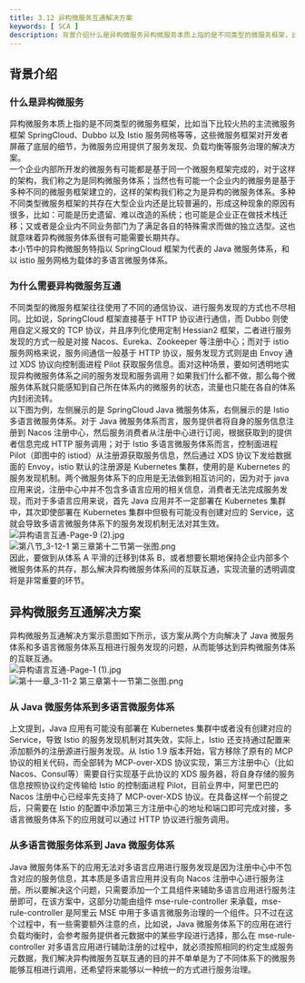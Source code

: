```yaml
---
title: 3.12 异构微服务互通解决方案
keywords: [ SCA ]
description: 背景介绍什么是异构微服务异构微服务本质上指的是不同类型的微服务框架，比如当下比较火热的主流微服务框架 SpringCloud、Dubbo 以及 Istio 服务网格等等，这些微服务框架对开发者屏蔽了底层的细节，为微服务应用提供了服务发现、负载均衡等服务治理的解决方案。一个企业内部所开发的微服务...
---
```

<a name="reWDP"></a>
## 背景介绍
<a name="xL7tp"></a>
### 什么是异构微服务
异构微服务本质上指的是不同类型的微服务框架，比如当下比较火热的主流微服务框架 SpringCloud、Dubbo 以及 Istio 服务网格等等，这些微服务框架对开发者屏蔽了底层的细节，为微服务应用提供了服务发现、负载均衡等服务治理的解决方案。<br />一个企业内部所开发的微服务有可能都是基于同一个微服务框架完成的，对于这样的架构，我们称之为是同构微服务体系；当然也有可能一个企业内的微服务是基于多种不同的微服务框架建立的，这样的架构我们称之为是异构的微服务体系。多种不同类型微服务框架的共存在大型企业内还是比较普遍的，形成这种现象的原因有很多，比如：可能是历史遗留、难以改造的系统；也可能是企业正在做技术栈迁移；又或者是企业内不同业务部门为了满足各自的特殊需求而做的独立选型。这也就意味着异构微服务体系很有可能需要长期共存。<br />本小节中的异构微服务特指以 SpringCloud 框架为代表的 Java 微服务体系，和以 istio 服务网格为载体的多语言微服务体系。

<a name="sY4hb"></a>
### 为什么需要异构微服务互通
不同类型的微服务框架往往使用了不同的通信协议、进行服务发现的方式也不尽相同。比如说，SpringCloud 框架直接基于 HTTP 协议进行通信，而 Dubbo 则使用自定义报文的 TCP 协议，并且序列化使用定制 Hessian2 框架，二者进行服务发现的方式一般是对接 Nacos、Eureka、Zookeeper 等注册中心；而对于 istio 服务网格来说，服务间通信一般基于 HTTP 协议，服务发现方式则是由 Envoy 通过 XDS 协议向控制面进程 Pilot 获取服务信息。面对这种场景，要如何透明地实现异构微服务体系之间的服务发现和服务调用？如果我们什么都不做，那么每个微服务体系就只能感知到自己所在体系内的微服务的状态，流量也只能在各自的体系内封闭流转。<br />以下图为例，左侧展示的是 SpringCloud Java 微服务体系，右侧展示的是 Istio 多语言微服务体系。对于 Java 微服务体系而言，服务提供者将自身的服务信息注册到 Nacos 注册中心，然后服务消费者从注册中心进行订阅，根据获取到的提供者信息完成 HTTP 服务调用；对于 Istio 多语言微服务体系而言，控制面进程 Pilot（即图中的 istiod）从注册源获取服务信息，然后通过 XDS 协议下发给数据面的 Envoy，istio 默认的注册源是 Kubernetes 集群，使用的是 Kubernetes 的服务发现机制。两个微服务体系下的应用是无法做到相互访问的，因为对于 java 应用来说，注册中心中并不包含多语言应用的相关信息，消费者无法完成服务发现，而对于多语言应用来说，首先 Java 应用并不一定部署在 Kubernetes 集群中，其次即使部署在 Kubernetes 集群中但极有可能没有创建对应的 Service，这就会导致多语言微服务体系下的服务发现机制无法对其生效。<br />![异构语言互通-Page-9 (2).jpg](https://intranetproxy.alipay.com/skylark/lark/0/2022/jpeg/24156822/1644478449833-bcc329a0-c0ab-40dc-8054-cace2c3119d1.jpeg#clientId=u737dc151-8fb4-4&from=ui&height=484&id=ufbc1cddf&originHeight=933&originWidth=2163&originalType=binary&ratio=1&rotation=0&showTitle=false&size=255603&status=done&style=none&taskId=ud3087350-cd6b-4699-b4d1-41e6a1b3374&title=&width=1121)<br />![第八节_3-12-1 第三章第十二节第一张图.png](https://intranetproxy.alipay.com/skylark/lark/0/2022/png/54319/1648211593078-0eff6a0a-6a52-4dfd-9191-cdb1ab65d0d0.png#clientId=u77773cb1-7612-4&from=ui&id=u0b48a0e5&originHeight=324&originWidth=723&originalType=binary&ratio=1&rotation=0&showTitle=false&size=25016&status=done&style=none&taskId=ue63fcc7e-582a-4fc6-8ff5-6eb17110c2d&title=)<br />因此，要做到从体系 A 平滑的迁移到体系 B，或者想要长期地保持企业内部多个微服务体系的共存，那么解决异构微服务体系间的互联互通，实现流量的透明调度将是非常重要的环节。

<a name="CJcfO"></a>
## 异构微服务互通解决方案
异构微服务互通解决方案示意图如下所示，该方案从两个方向解决了 Java 微服务体系和多语言微服务体系互相进行服务发现的问题，从而能够达到异构微服务体系的互联互通。<br />![异构语言互通-Page-1 (1).jpg](https://intranetproxy.alipay.com/skylark/lark/0/2022/jpeg/24156822/1644478465396-1e6e27c8-e150-4100-a47b-7b1d6d1977ee.jpeg#clientId=u737dc151-8fb4-4&from=ui&height=536&id=ud36e16c7&originHeight=1083&originWidth=2283&originalType=binary&ratio=1&rotation=0&showTitle=false&size=310345&status=done&style=none&taskId=u27a7367d-3a9d-47ed-a2ab-f92efc9d5c9&title=&width=1129)<br />![第十一章_3-11-2 第三章第十一节第二张图.png](https://intranetproxy.alipay.com/skylark/lark/0/2022/png/54319/1648211614132-d9000bf8-3968-44b1-ac43-c27f430fef58.png#clientId=u77773cb1-7612-4&from=ui&id=u40983dc9&originHeight=324&originWidth=827&originalType=binary&ratio=1&rotation=0&showTitle=false&size=31312&status=done&style=none&taskId=uc054bbf0-0a45-43c3-99da-cfb5fe8ad66&title=)
<a name="tfowI"></a>
### 从 Java 微服务体系到多语言微服务体系
上文提到，Java 应用有可能没有部署在 Kubernetes 集群中或者没有创建对应的 Service，导致 Istio 的服务发现机制对其失效，实际上，Istio 还支持通过配置来添加额外的注册源进行服务发现。从 Istio 1.9 版本开始，官方移除了原有的 MCP 协议的相关代码，而全部转为 MCP-over-XDS 协议实现，第三方注册中心（比如 Nacos、Consul等）需要自行实现基于此协议的 XDS 服务器，将自身存储的服务信息按照协议约定传输给 Istio 的控制面进程 Pilot，目前业界中，阿里巴巴的 Nacos 注册中心已经率先支持了 MCP-over-XDS 协议。在具备这样一个前提之后，只需要在 Istio 的配置中添加第三方注册中心的地址和端口即可完成对接，多语言微服务体系下的应用就可以通过 HTTP 协议进行服务调用。

<a name="BdU76"></a>
### 从多语言微服务体系到 Java 微服务体系
Java 微服务体系下的应用无法对多语言应用进行服务发现是因为注册中心中不包含对应的服务信息，其本质是多语言应用并没有向 Nacos 注册中心进行服务注册。所以要解决这个问题，只需要添加一个工具组件来辅助多语言应用进行服务注册即可，在该方案中，这部分功能由组件 mse-rule-controller 来承载，mse-rule-controller 是阿里云 MSE 中用于多语言微服务治理的一个组件。只不过在这个过程中，有一些需要额外注意的点，比如说，Java 微服务体系下的应用在进行负载均衡时，会参考服务提供者元数据中的某些字段进行选择，那么在 mse-rule-controller 对多语言应用进行辅助注册的过程中，就必须按照相同的约定生成服务元数据，我们解决异构微服务互联互通的目的并不单单是为了不同体系下的微服务能够互相进行调用，还希望将来能够以一种统一的方式进行服务治理。
